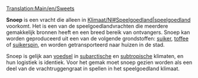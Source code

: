 [[Translation:Main/en/Sweets]]{{en/-}}
{{nl/Vracht|name=Snoep
|image=Sweets.png
|geproduceerd=[[Main/nl/Snoepfabriek|Snoepfabriek]]
|geaccepteerd=[[Main/nl/Gemeente|Stad]]
}}

'''Snoep''' is een vracht die alleen in [[Main/en/|Klimaat/Nl#Speelgoedland|speelgoedland]] voorkomt. Het is een van de speelgoedlandvrachten die meerdere gemakkelijk bronnen heeft en een breed bereik van ontvangers. Snoep kan worden geproduceerd uit een van de volgende grondstoffen: [[Main/nl/suiker|suiker]], [[Main/nl/toffee|toffee]] of [[Main/nl/suikerspin|suikerspin]], en worden getransporteerd naar huizen in de stad.

Snoep is gelijk aan [[Main/nl/voedsel|voedsel]] in [[Main/en/Klimaat/Nl#Subarctisch|subarctische]] en [[Main/en/Klimaat/Nl#Subtropisch|subtropische]] klimaten, en hun logistiek is identiek. Voor het gemak moet snoep gezien worden als een deel van de vrachtruggengraat in spellen in het speelgoedland klimaat.